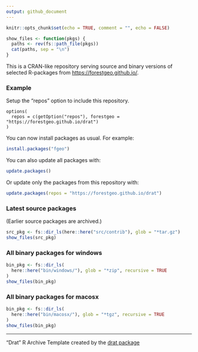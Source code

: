 ```yaml
---
output: github_document
---
```


```r
knitr::opts_chunk$set(echo = TRUE, comment = "", echo = FALSE)

show_files <- function(pkgs) {
  paths <- rev(fs::path_file(pkgs))
  cat(paths, sep = "\n")
}
```

This is a CRAN-like repository serving source and binary versions of selected R-packages from <https://forestgeo.github.io/>.

### Example

Setup the "repos" option to include this repository.

```
options(
  repos = c(getOption("repos"), forestgeo = "https://forestgeo.github.io/drat")
)
```

You can now install packages as usual. For example:

```R
install.packages("fgeo")
```

You can also update all packages with:

```R
update.packages()
```

Or update only the packages from this repository with:

```R
update.packages(repos = "https://forestgeo.github.io/drat")
```

### Latest source packages

(Earlier source packages are archived.)

```r
src_pkg <- fs::dir_ls(here::here("src/contrib"), glob = "*tar.gz")
show_files(src_pkg)
```

### All binary packages for windows

```r
bin_pkg <- fs::dir_ls(
  here::here("bin/windows/"), glob = "*zip", recursive = TRUE
)
show_files(bin_pkg)
```

### All binary packages for macosx

```r
bin_pkg <- fs::dir_ls(
  here::here("bin/macosx/"), glob = "*tgz", recursive = TRUE
)
show_files(bin_pkg)
```

---

"Drat" R Archive Template created by the [drat package](https://CRAN.R-project.org/package=drat)

